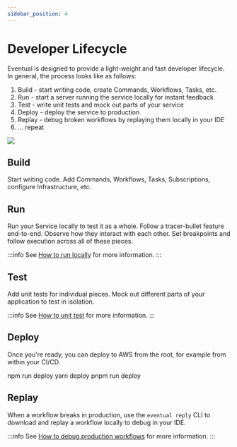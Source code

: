 ```yaml
---
sidebar_position: 4
---
```


# Developer Lifecycle

Eventual is designed to provide a light-weight and fast developer lifecycle. In general, the process looks like as follows:

1. Build - start writing code, create Commands, Workflows, Tasks, etc.
2. Run - start a server running the service locally for instant feedback
3. Test - write unit tests and mock out parts of your service
4. Deploy - deploy the service to production
5. Replay - debug broken workflows by replaying them locally in your IDE
6. ... repeat

![](../../assets/dev-cycle.png)

## Build

Start writing code. Add Commands, Workflows, Tasks, Subscriptions, configure Infrastructure, etc.

## Run

Run your Service locally to test it as a whole. Follow a tracer-bullet feature end-to-end. Observe how they interact with each other. Set breakpoints and follow execution across all of these pieces.

:::info
See [How to run locally](../how-to/run-locally.md) for more information.
:::

## Test

Add unit tests for individual pieces. Mock out different parts of your application to test in isolation.

:::info
See [How to unit test](../how-to/unit-test.md) for more information.
:::

## Deploy

Once you're ready, you can deploy to AWS from the root, for example from within your CI/CD.


<Tabs groupId="npm">
  <TabItem value="npm" label="npm" default>
    <CodeBlock>npm run deploy</CodeBlock>
  </TabItem>
  <TabItem value="yarn" label="yarn">
    <CodeBlock>yarn deploy</CodeBlock>
  </TabItem>
  <TabItem value="pnpm" label="pnpm">
    <CodeBlock>pnpm run deploy</CodeBlock>
  </TabItem>
</Tabs>

## Replay

When a workflow breaks in production, use the `eventual reply` CLI to download and replay a workflow locally to debug in your IDE.

:::info
See [How to debug production workflows](../how-to/debug-production-workflows.md) for more information.
:::
